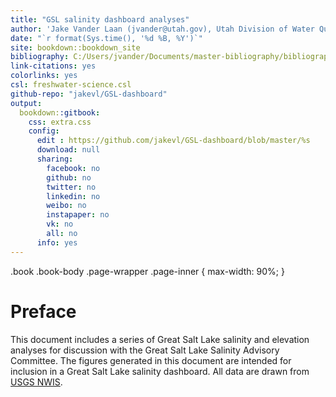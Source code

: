 ```yaml
---
title: "GSL salinity dashboard analyses"
author: 'Jake Vander Laan (jvander@utah.gov), Utah Division of Water Quality'
date: "`r format(Sys.time(), '%d %B, %Y')`"
site: bookdown::bookdown_site
bibliography: C:/Users/jvander/Documents/master-bibliography/bibliography.bib
link-citations: yes
colorlinks: yes
csl: freshwater-science.csl
github-repo: "jakevl/GSL-dashboard"
output:
  bookdown::gitbook:
    css: extra.css
    config:
      edit : https://github.com/jakevl/GSL-dashboard/blob/master/%s
      download: null
      sharing:
        facebook: no
        github: no
        twitter: no
        linkedin: no
        weibo: no
        instapaper: no
        vk: no
        all: no
      info: yes
---
```


.book .book-body .page-wrapper .page-inner {
  max-width: 90%;
}


# Preface {-}

This document includes a series of Great Salt Lake salinity and elevation analyses for discussion with the Great Salt Lake Salinity Advisory Committee. The figures generated in this document 
are intended for inclusion in a Great Salt Lake salinity dashboard. All data are drawn from [USGS NWIS](https://waterdata.usgs.gov/nwis).
